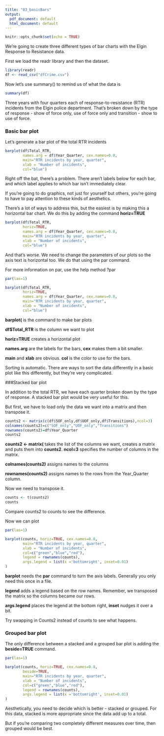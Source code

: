 ```yaml
---
title: "03_basicBars"
output:
  pdf_document: default
  html_document: default
---
```


```r
knitr::opts_chunk$set(echo = TRUE)
```

We're going to create three different types of bar charts with the Elgin Response to Resistance data.

First we load the readr library and then the dataset.

```r
library(readr)
df <- read_csv("dfCrime.csv")
```

Now let's use summary() to remind us of what the data is

```r
summary(df)
```

Three years with four quarters each of response-to-resistance (RTR) incidents from the Elgin police department. That's broken down by the type of response - show of force only, use of force only and transition - show to use of force.

### Basic bar plot

Let's generate a bar plot of the total RTR incidents

```r
barplot(df$Total_RTR, 
        names.arg = df$Year_Quarter, cex.names=0.8,
        main="RTR incidents by year, quarter",
        xlab = "Number of incidents",
        col="blue")
```

Right off the bat, there's a problem. There aren't labels below for each bar, and which label applies to which bar isn't immediately clear.

If you're going to do graphics, not just for yourself but others, you're going to have to pay attention to these kinds of aesthetics. 

There's a lot of ways to address this, but the easiest is by making this a horizontal bar chart. We do this by adding the command __horiz=TRUE__

```r
barplot(df$Total_RTR, 
        horiz=TRUE,
        names.arg = df$Year_Quarter, cex.names=0.8,
        main="RTR incidents by year, quarter",
        xlab = "Number of incidents",
        col="blue")
```

And that's worse. We need to change the parameters of our plots so the axis text is horizontal too. We do that using the par command.

For more information on par, use the help method ?par

```r
par(las=1)

barplot(df$Total_RTR, 
        horiz=TRUE,
        names.arg = df$Year_Quarter, cex.names=0.8,
        main="RTR incidents by year, quarter",
        xlab = "Number of incidents",
        col="blue")
```

__barplot(__ is the command to make bar plots

__df\$Total_RTR__ is the column we want to plot

__horiz=TRUE__ creates a horizontal plot

__names.arg__ are the labels for the bars, __cex__ makes them a bit smaller.

__main__ and __xlab__ are obvious. __col__ is the color to use for the bars.

Sorting is automatic. There are ways to sort the data differently in a basic plot like this differently, but they're very complicated.

###Stacked bar plot

In addition to the total RTR, we have each quarter broken down by the type of response. A stacked bar plot would be very useful for this.

But first, we have to load only the data we want into a matrix and then transpose it. 

```r
counts2 <- matrix(c(df$SOF_only,df$UOF_only,df$Transitions),ncol=3)
colnames(counts2)=c("SOF_only","UOF_only","Transitions")
rownames(counts2)=df$Year_Quarter
counts2
```

__counts2 <- matrix(__ takes the list of the columns we want, creates a matrix and puts them into __counts2__. __ncol=3__ specifies the number of columns in the matrix.

__colnames(counts2)__ assigns names to the columns

__rownames(counts2)__ assigns names to the rows from the Year_Quarter column.

Now we need to transpose it.

```r
counts <- t(counts2)
counts
```

Compare counts2 to counts to see the difference.

Now we can plot

```r
par(las=1)

barplot(counts, horiz=TRUE, cex.names=0.8,
        main="RTR incidents by year, quarter",
        xlab = "Number of incidents",
        col=c("green","blue","red"),
        legend = rownames(counts),
        args.legend = list(x ='bottomright', inset=0.01)
)
```

__barplot__ needs the __par__ command to turn the axis labels. Generally you only need this once in a file.

__legend__ adds a legend based on the row names. Remember, we transposed the matrix so the columns became our rows.

__args.legend__ places the legend at the bottom right, __inset__ nudges it over a bit.

Try swapping in Counts2 instead of counts to see what happens.

### Grouped bar plot

The only difference between a stacked and a grouped bar plot is adding the __beside=TRUE__ command.

```r
par(las=1)

barplot(counts, horiz=TRUE, cex.names=0.8,
        beside=TRUE,
        main="RTR incidents by year, quarter",
        xlab = "Number of incidents",
        col=c("green","blue","red"),
        legend = rownames(counts),
        args.legend = list(x ='bottomright', inset=0.01)
)
```

Aesthetically, you need to decide which is better - stacked or grouped. For this data, stacked is more appropriate since the data add up to a total. 

But if you're comparing two completely different measures over time, then grouped would be best.